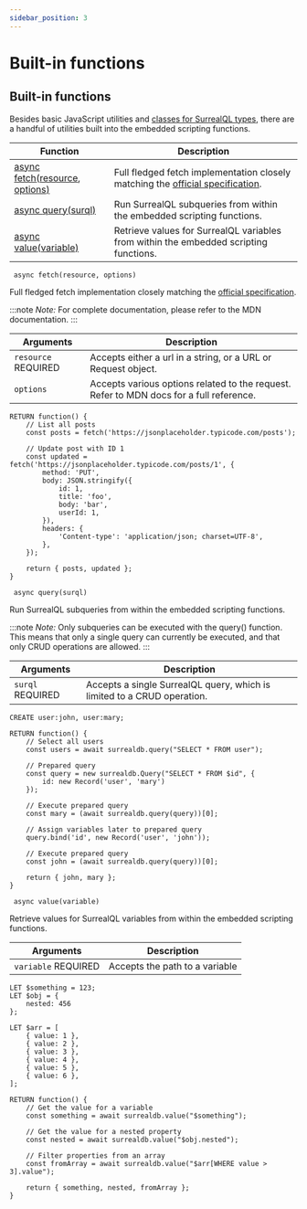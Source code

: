 ```yaml
---
sidebar_position: 3
---
```

# Built-in functions

## Built-in functions

Besides basic JavaScript utilities and [classes for SurrealQL types](/docs/surrealql/functions/script/type-conversion), there are a handful of utilities built into the embedded scripting functions.

<table>
<thead>
  <tr>
    <th>Function</th>
    <th>Description</th>
  </tr>
</thead>
<tbody>
  <tr>
    <td><a href="/docs/surrealql/functions/script/built-in-functions#fetch">async</a><a href="/docs/surrealql/functions/script/built-in-functions#fetch"> </a><a href="/docs/surrealql/functions/script/built-in-functions#fetch">fetch</a><a href="/docs/surrealql/functions/script/built-in-functions#fetch">(</a><a href="/docs/surrealql/functions/script/built-in-functions#fetch">resource</a><a href="/docs/surrealql/functions/script/built-in-functions#fetch">,</a><a href="/docs/surrealql/functions/script/built-in-functions#fetch"> options</a><a href="/docs/surrealql/functions/script/built-in-functions#fetch">)</a></td>
    <td>Full fledged fetch implementation closely matching the <a href="https://developer.mozilla.org/en-US/docs/Web/API/Fetch_API">official specification</a>.</td>
  </tr>
  <tr>
    <td><a href="/docs/surrealql/functions/script/built-in-functions#query">async</a><a href="/docs/surrealql/functions/script/built-in-functions#query"> </a><a href="/docs/surrealql/functions/script/built-in-functions#query">query</a><a href="/docs/surrealql/functions/script/built-in-functions#query">(</a><a href="/docs/surrealql/functions/script/built-in-functions#query">surql</a><a href="/docs/surrealql/functions/script/built-in-functions#query">)</a></td>
    <td>Run SurrealQL subqueries from within the embedded scripting functions.</td>
  </tr>
  <tr>
    <td><a href="/docs/surrealql/functions/script/built-in-functions#value">async</a><a href="/docs/surrealql/functions/script/built-in-functions#value"> </a><a href="/docs/surrealql/functions/script/built-in-functions#value">value</a><a href="/docs/surrealql/functions/script/built-in-functions#value">(</a><a href="/docs/surrealql/functions/script/built-in-functions#value">variable</a><a href="/docs/surrealql/functions/script/built-in-functions#value">)</a></td>
    <td>Retrieve values for SurrealQL variables from within the embedded scripting functions.</td>
  </tr>
</tbody>
</table>

<div className='layout-group'>
<div className='heading'>
    <div id="fetch" className='code'>
    <code> async fetch(resource, options)</code>
    </div>
</div>

Full fledged fetch implementation closely matching the [official specification](https://developer.mozilla.org/en-US/docs/Web/API/Fetch_API).

:::note
<em>Note:</em> For complete documentation, please refer to the MDN documentation.
:::

<table>
    <thead>
        <tr>
            <th colspan="2">Arguments</th>
            <th>Description</th>
        </tr>
    </thead>  
    <tbody>
        <tr>
            <td colspan="2">
                <code>resource</code>
                <l className='yellow'>REQUIRED</l>
            </td>
            <td>
                Accepts either a url in a string, or a URL or Request object.
            </td>
        </tr>
         <tr>
            <td colspan="2">
                <code>options</code>
            </td>
            <td>
                Accepts various options related to the request. Refer to MDN docs for a full reference.
            </td>
        </tr>
    </tbody>
</table>

```surql
RETURN function() {
	// List all posts
	const posts = fetch('https://jsonplaceholder.typicode.com/posts');

	// Update post with ID 1
	const updated = fetch('https://jsonplaceholder.typicode.com/posts/1', {
		method: 'PUT',
		body: JSON.stringify({
			id: 1,
			title: 'foo',
			body: 'bar',
			userId: 1,
		}),
		headers: {
			'Content-type': 'application/json; charset=UTF-8',
		},
	});

	return { posts, updated };
}
```
</div>

<div className='layout-group'>
<div className='heading'>
    <div id="query" className='code'>
    <code> async query(surql)</code>
    </div>
</div>

Run SurrealQL subqueries from within the embedded scripting functions.

:::note
<em>Note:</em> Only subqueries can be executed with the query() function. This means that only a single query can currently be executed, and that only CRUD operations are allowed.
:::

<table>
    <thead>
        <tr>
            <th colspan="2">Arguments</th>
            <th>Description</th>
        </tr>
    </thead>  
    <tbody>
        <tr>
            <td colspan="2">
                <code>surql</code>
                <l className='yellow'>REQUIRED</l>
            </td>
            <td>
                Accepts a single SurrealQL query, which is limited to a CRUD operation.
            </td>
        </tr>
    </tbody>
</table>

```surql
CREATE user:john, user:mary;

RETURN function() {
	// Select all users
	const users = await surrealdb.query("SELECT * FROM user");

	// Prepared query
	const query = new surrealdb.Query("SELECT * FROM $id", {
		id: new Record('user', 'mary')
	});

	// Execute prepared query
	const mary = (await surrealdb.query(query))[0];

	// Assign variables later to prepared query
	query.bind('id', new Record('user', 'john'));

	// Execute prepared query
	const john = (await surrealdb.query(query))[0];

	return { john, mary };
}
```
</div>

<div className='layout-group'>
<div className='heading'>
    <div id="value" className='code'>
    <code> async value(variable)</code>
    </div>
</div>

Retrieve values for SurrealQL variables from within the embedded scripting functions.

<table>
    <thead>
        <tr>
            <th colspan="2">Arguments</th>
            <th>Description</th>
        </tr>
    </thead>  
    <tbody>
        <tr>
            <td colspan="2">
                <code>variable</code>
                <l className='yellow'>REQUIRED</l>
            </td>
            <td>
                Accepts the path to a variable
            </td>
        </tr>
    </tbody>
</table>

```surql
LET $something = 123;
LET $obj = {
	nested: 456
};

LET $arr = [
	{ value: 1 },
	{ value: 2 },
	{ value: 3 },
	{ value: 4 },
	{ value: 5 },
	{ value: 6 },
];

RETURN function() {
	// Get the value for a variable
	const something = await surrealdb.value("$something");

	// Get the value for a nested property
	const nested = await surrealdb.value("$obj.nested");

	// Filter properties from an array
	const fromArray = await surrealdb.value("$arr[WHERE value > 3].value");

	return { something, nested, fromArray };
}
```
</div>
